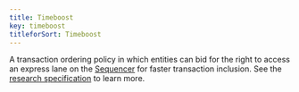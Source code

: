 ```yaml
---
title: Timeboost
key: timeboost
titleforSort: Timeboost
---
```


A transaction ordering policy in which entities can bid for the right to access an express lane on the [Sequencer](/intro/glossary#sequencer) for faster
transaction inclusion. See the [research specification](https://github.com/OffchainLabs/timeboost-design/tree/main) to learn more.

